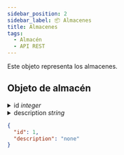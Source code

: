 ```yaml
---
sidebar_position: 2
sidebar_label: 📦 Almacenes
title: Almacenes
tags:
  - Almacén
  - API REST
---
```



Este objeto representa los almacenes.

## Objeto de almacén

<details>
  <summary>
    id <SpanYellow><em>integer</em></SpanYellow>
  </summary>
  Identificador primario de almacén.
  <Ul>
    <li>✅ Debe ser único.</li>
  </Ul>
</details>

<details>
  <summary>
    description <SpanYellow><em>string</em></SpanYellow>
  </summary>
  description de la almacén.
  <Ul>
    <li>✅ Debe ser único.</li>
    <li>✅ Máximo 255 caracteres.</li>
  </Ul>
</details>

```json title="almacén"
{
  "id": 1,
  "description": "none"
}
```

